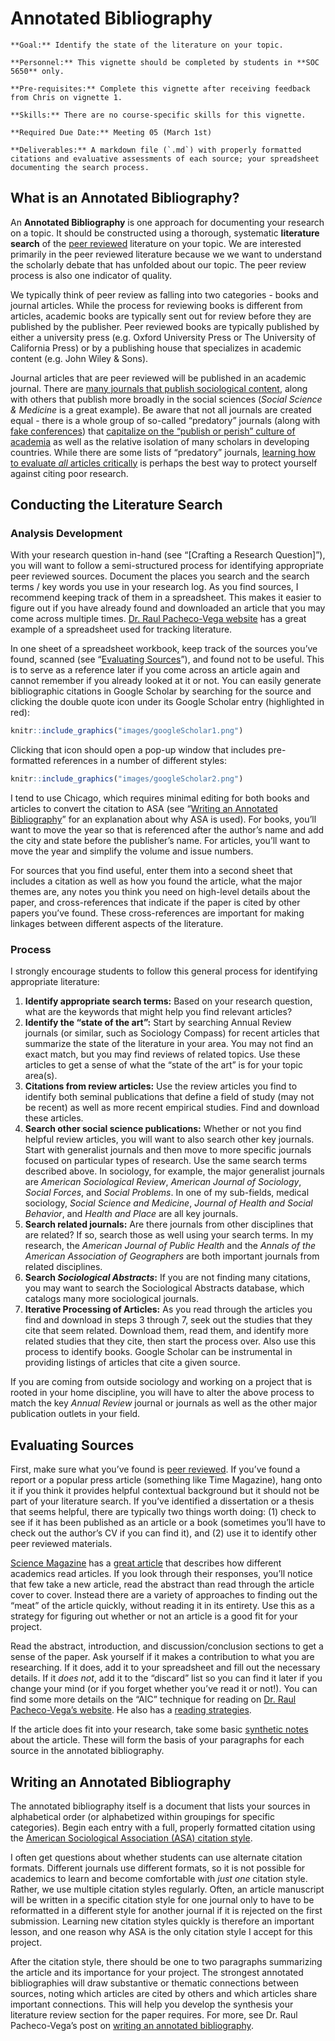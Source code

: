 # Annotated Bibliography

```block
**Goal:** Identify the state of the literature on your topic.
```

```block
**Personnel:** This vignette should be completed by students in **SOC 5650** only.
```

```block
**Pre-requisites:** Complete this vignette after receiving feedback from Chris on vignette 1.
```

```block
**Skills:** There are no course-specific skills for this vignette.
```

```block
**Required Due Date:** Meeting 05 (March 1st) 
```

```block
**Deliverables:** A markdown file (`.md`) with properly formatted citations and evaluative assessments of each source; your spreadsheet documenting the search process.
```

## What is an Annotated Bibliography?
An **Annotated Bibliography** is one approach for documenting your research on a topic. It should be constructed using a thorough, systematic **literature search** of the [peer reviewed](https://library.sdsu.edu/research-services/research-help/peer-reviewed-articles) literature on your topic. We are interested primarily in the peer reviewed literature because we we want to understand the scholarly debate that has unfolded about our topic. The peer review process is also one indicator of quality. 

We typically think of peer review as falling into two categories - books and journal articles. While the process for reviewing books is different from articles, academic books are typically sent out for review before they are published by the publisher. Peer reviewed books are typically published by either a university press (e.g. Oxford University Press or The University of California Press) or by a publishing house that specializes in academic content (e.g. John Wiley & Sons).

Journal articles that are peer reviewed will be published in an academic journal. There are <a href="https://gmusocgrads.wordpress.com/development/journals/" target="_blank">many journals that publish sociological content</a>, along with others that publish more broadly in the social sciences (*Social Science & Medicine* is a great example). Be aware that not all journals are created equal - there is a whole group of so-called "predatory" journals (along with <a href="https://www.nytimes.com/2016/12/29/upshot/fake-academe-looking-much-like-the-real-thing.html" target="_blank">fake conferences</a>) that <a href="https://www.nytimes.com/2017/10/30/science/predatory-journals-academics.html" target="_blank">capitalize on the "publish or perish" culture of academia</a> as well as the relative isolation of many scholars in developing countries. While there are some lists of "predatory" journals, <a href="https://www.authoraid.info/en/news/details/1310/" target="_blank">learning how to evaluate *all* articles critically</a> is perhaps the best way to protect yourself against citing poor research.

## Conducting the Literature Search

### Analysis Development

With your research question in-hand (see "[Crafting a Research Question]"), you will want to follow a semi-structured process for identifying appropriate peer reviewed sources. Document the places you search and the search terms / key words you use in your research log. As you find sources, I recommend keeping track of them in a spreadsheet. This makes it easier to figure out if you have already found and downloaded an article that you may come across multiple times. <a href="http://www.raulpacheco.org/2016/06/synthesizing-different-bodies-of-work-in-your-literature-review-the-conceptual-synthesis-excel-dump-technique/" target="_blank">Dr. Raul Pacheco-Vega website</a> has a great example of a spreadsheet used for tracking literature.

In one sheet of a spreadsheet workbook, keep track of the sources you've found, scanned (see "[Evaluating Sources]"), and found not to be useful. This is to serve as a reference later if you come across an article again and cannot remember if you already looked at it or not. You can easily generate bibliographic citations in Google Scholar by searching for the source and clicking the double quote icon under its Google Scholar entry (highlighted in red):

```r
knitr::include_graphics("images/googleScholar1.png")
```

Clicking that icon should open a pop-up window that includes pre-formatted references in a number of different styles:

```r
knitr::include_graphics("images/googleScholar2.png")
```

I tend to use Chicago, which requires minimal editing for both books and articles to convert the citation to ASA (see "[Writing an Annotated Bibliography]" for an explanation about why ASA is used). For books, you'll want to move the year so that is referenced after the author's name and add the city and state before the publisher's name. For articles, you'll want to move the year and simplify the volume and issue numbers.

For sources that you find useful, enter them into a second sheet that includes a citation as well as how you found the article, what the major themes are, any notes you think you need on high-level details about the paper, and cross-references that indicate if the paper is cited by other papers you've found. These cross-references are important for making linkages between different aspects of the literature. 

### Process

I strongly encourage students to follow this general process for identifying appropriate literature:

1. **Identify appropriate search terms:** Based on your research question, what are the keywords that might help you find relevant articles?
2. **Identify the "state of the art":** Start by searching Annual Review journals (or similar, such as Sociology Compass) for recent articles that summarize the state of the literature in your area. You may not find an exact match, but you may find reviews of related topics. Use these articles to get a sense of what the "state of the art" is for your topic area(s).
3. **Citations from review articles:** Use the review articles you find to identify both seminal publications that define a field of study (may not be recent) as well as more recent empirical studies. Find and download these articles.
4. **Search other social science publications:** Whether or not you find helpful review articles, you will want to also search other key journals. Start with generalist journals and then move to more specific journals focused on particular types of research. Use the same search terms described above. In sociology, for example, the major generalist journals are *American Sociological Review*, *American Journal of Sociology*, *Social Forces*, and *Social Problems*. In one of my sub-fields, medical sociology, *Social Science and Medicine*, *Journal of Health and Social Behavior*, and *Health and Place* are all key journals.
5. **Search related journals:** Are there journals from other disciplines that are related? If so, search those as well using your search terms. In my research, the *American Journal of Public Health* and the *Annals of the American Association of Geographers* are both important journals from related disciplines.
6. **Search _Sociological Abstracts_:** If you are not finding many citations, you may want to search the Sociological Abstracts database, which catalogs many more sociological journals.
7. **Iterative Processing of Articles:** As you read through the articles you find and download in steps 3 through 7, seek out the studies that they cite that seem related. Download them, read them, and identify more related studies that they cite, then start the process over. Also use this process to identify books. Google Scholar can be instrumental in providing listings of articles that cite a given source. 

If you are coming from outside sociology and working on a project that is rooted in your home discipline, you will have to alter the above process to match the key *Annual Review* journal or journals as well as the other major publication outlets in your field.

## Evaluating Sources
First, make sure what you've found is [peer reviewed](/what-is-an-annotated-bibliography.html). If you've found a report or a popular press article (something like Time Magazine), hang onto it if you think it provides helpful contextual background but it should not be part of your literature search. If you've identified a dissertation or a thesis that seems helpful, there are typically two things worth doing: (1) check to see if it has been published as an article or a book (sometimes you'll have to check out the author's CV if you can find it), and (2) use it to identify other peer reviewed materials.

<a href="http://www.sciencemag.org/" target="_blank">Science Magazine</a> has a <a href="http://www.sciencemag.org/careers/2016/03/how-seriously-read-scientific-paper" target="_blank">great article</a> that describes how different academics read articles. If you look through their responses, you'll notice that few take a new article, read the abstract than read through the article cover to cover. Instead there are a variety of approaches to finding out the "meat" of the article quickly, without reading it in its entirety. Use this as a strategy for figuring out whether or not an article is a good fit for your project. 

Read the abstract, introduction, and discussion/conclusion sections to get a sense of the paper. Ask yourself if it makes a contribution to what you are researching. If it does, add it to your spreadsheet and fill out the necessary details. If it _does not_, add it to the "discard" list so you can find it later if you change your mind (or if you forget whether you've read it or not!). You can find some more details on the "AIC" technique for reading on <a href="http://www.raulpacheco.org/2017/01/finding-the-most-relevant-information-in-a-paper-when-reading-a-three-step-method/" target="_blank">Dr. Raul Pacheco-Vega's website</a>. He also has a <a href="http://www.raulpacheco.org/tag/reading-strategies/" target="_blank">reading strategies</a>.

If the article does fit into your research, take some basic <a href="http://www.raulpacheco.org/2017/05/writing-synthetic-notes-of-journal-articles-and-book-chapters/" target="_blank">synthetic notes</a> about the article. These will form the basis of your paragraphs for each source in the annotated bibliography.

## Writing an Annotated Bibliography

The annotated bibliography itself is a document that lists your sources in alphabetical order (or alphabetized within groupings for specific categories). Begin each entry with a full, properly formatted citation using the <a href="https://owl.purdue.edu/owl/research_and_citation/using_research/formatting_in_sociology_asa_style/references_page_formatting.html" target="_blank">American Sociological Association (ASA) citation style</a>. 

I often get questions about whether students can use alternate citation formats. Different journals use different formats, so it is not possible for academics to learn and become comfortable with *just one* citation style. Rather, we use multiple citation styles regularly. Often, an article manuscript will be written in a specific citation style for one journal only to have to be reformatted in a different style for another journal if it is rejected on the first submission. Learning new citation styles quickly is therefore an important lesson, and one reason why ASA is the only citation style I accept for this project.

After the citation style, there should be one to two paragraphs summarizing the article and its importance for your project. The strongest annotated bibliographies will draw substantive or thematic connections between sources, noting which articles are cited by others and which articles share important connections. This will help you develop the synthesis your literature review section for the paper requires. For more, see Dr. Raul Pacheco-Vega's post on <a href="http://www.raulpacheco.org/2017/04/writing-an-annotated-bibliography/" target="_blank">writing an annotated bibliography</a>.
